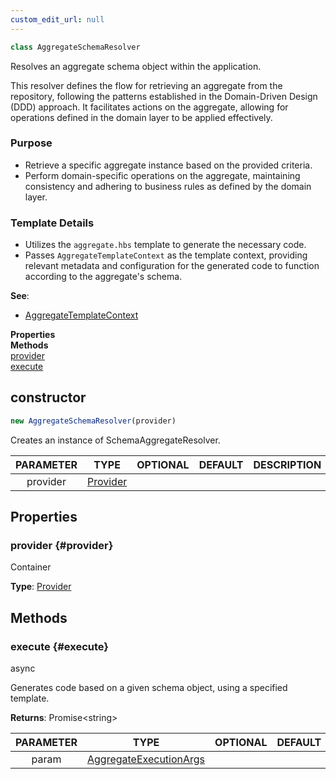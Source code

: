 ```yaml
---
custom_edit_url: null
---
```


```ts
class AggregateSchemaResolver
```

<div>

</div>

Resolves an aggregate schema object within the application.This resolver defines the flow for retrieving an aggregate from the repository,following the patterns established in the Domain-Driven Design (DDD) approach.It facilitates actions on the aggregate, allowing for operations definedin the domain layer to be applied effectively.### Purpose- Retrieve a specific aggregate instance based on the provided criteria.- Perform domain-specific operations on the aggregate, maintaining consistency  and adhering to business rules as defined by the domain layer.### Template Details- Utilizes the `aggregate.hbs` template to generate the necessary code.- Passes `AggregateTemplateContext` as the template context, providing relevant metadata and  configuration for the generated code to function according to the aggregate's schema.

**See**:
- [AggregateTemplateContext](AggregateTemplateContext)

<div className="container">
  <div className="row mb-2"><div className="col col--6"><strong>Properties</strong></div><div className="col col--6"><strong>Methods</strong></div></div>
  <div className="row"><div className="col col--6"><a href="#provider">provider</a></div><div className="col col--6"><a href="#execute">execute</a></div></div>
</div>

## constructor
```ts
new AggregateSchemaResolver(provider)
```

<div>

</div>

Creates an instance of SchemaAggregateResolver.

|PARAMETER|TYPE|OPTIONAL|DEFAULT|DESCRIPTION|
|:---:|:---:|:---:|:---:|:---:|
|provider|[Provider](Provider)||||

## Properties

### provider {#provider}

<div>

</div>

Container

**Type**: [Provider](Provider)

## Methods

### execute {#execute}

<div>
  <span className="badge badge--success">async</span>
</div>

Generates code based on a given schema object, using a specified template.

**Returns**: Promise&lt;string&gt;

|PARAMETER|TYPE|OPTIONAL|DEFAULT|DESCRIPTION|
|:---:|:---:|:---:|:---:|:---:|
|param|[AggregateExecutionArgs](AggregateExecutionArgs)||||

